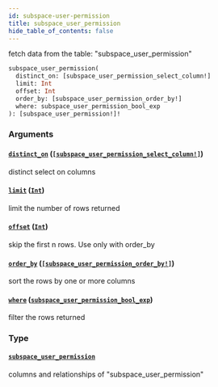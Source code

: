 ```yaml
---
id: subspace-user-permission
title: subspace_user_permission
hide_table_of_contents: false
---
```


fetch data from the table: "subspace_user_permission"

```graphql
subspace_user_permission(
  distinct_on: [subspace_user_permission_select_column!]
  limit: Int
  offset: Int
  order_by: [subspace_user_permission_order_by!]
  where: subspace_user_permission_bool_exp
): [subspace_user_permission!]!
```

### Arguments

#### [`distinct_on`](#) ([`[subspace_user_permission_select_column!]`](../enums/subspace-user-permission-select-column))

distinct select on columns

#### [`limit`](#) ([`Int`](../scalars/int))

limit the number of rows returned

#### [`offset`](#) ([`Int`](../scalars/int))

skip the first n rows. Use only with order_by

#### [`order_by`](#) ([`[subspace_user_permission_order_by!]`](../inputs/subspace-user-permission-order-by))

sort the rows by one or more columns

#### [`where`](#) ([`subspace_user_permission_bool_exp`](../inputs/subspace-user-permission-bool-exp))

filter the rows returned

### Type

#### [`subspace_user_permission`](../objects/subspace-user-permission)

columns and relationships of "subspace_user_permission"
